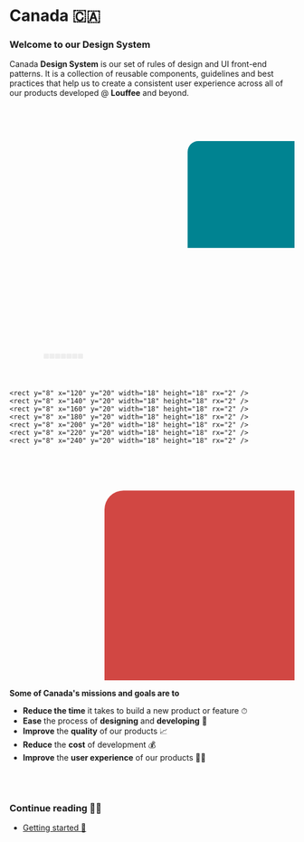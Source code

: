 


# Canada 🇨🇦

<Meta title='Documentation/Introduction' />

### Welcome to our Design System

Canada **Design System** is our set of rules of design and UI front-end patterns. It is a collection of reusable components, guidelines and best practices that help us to create a consistent user experience across all of our products developed @ **Louffee** and beyond.

<div className='flex gap-1'>
  <svg xmlns="http://www.w3.org/2000/svg" viewbox="0 0 80 40" fill='#008391'>
    <circle cx={30} cy={30} r={15} />
    <rect x="50" y="10" width="80" height="40" rx="3" />
  </svg>  
  <svg xmlns="http://www.w3.org/2000/svg" viewbox="0 0 60 22" fill='#5E60D0'>
    <rect x="120" width="100" height="60" rx="15" />
  </svg>
  <svg xmlns="http://www.w3.org/2000/svg" viewbox="0 0 1000 100" fill='#eee'>
    <rect y="4" x="120" width="18" height="18" rx="2" />
    <rect y="4" x="140" width="18" height="18" rx="2" />
    <rect y="4" x="160" width="18" height="18" rx="2" />
    <rect y="4" x="180" width="18" height="18" rx="2" />
    <rect y="4" x="200" width="18" height="18" rx="2" />
    <rect y="4" x="220" width="18" height="18" rx="2" />
    <rect y="4" x="240" width="18" height="18" rx="2" />
    
    <rect y="8" x="120" y="20" width="18" height="18" rx="2" />
    <rect y="8" x="140" y="20" width="18" height="18" rx="2" />
    <rect y="8" x="160" y="20" width="18" height="18" rx="2" />
    <rect y="8" x="180" y="20" width="18" height="18" rx="2" />
    <rect y="8" x="200" y="20" width="18" height="18" rx="2" />
    <rect y="8" x="220" y="20" width="18" height="18" rx="2" />
    <rect y="8" x="240" y="20" width="18" height="18" rx="2" />
  </svg>

  <svg xmlns="http://www.w3.org/2000/svg" viewbox="0 0 60 48" fill='#d14743'>
    <rect y="8" x="20" width="100" height="48" rx="4" />
    <rect y="8" x="124" width="18" height="48" rx="4" />
    <rect y="8" x="146" width="18" height="48" rx="4" />
  </svg>
</div>

**Some of Canada's missions and goals are to**

- **Reduce the time** it takes to build a new product or feature ⏱
- **Ease** the process of **designing** and **developing** 🎨
- **Improve** the **quality** of our products 📈
- **Reduce** the **cost** of development 💰
- **Improve** the **user experience** of our products 🧑‍💻

<br />
<br />

### Continue reading 🚶‍♀️

- <a target='_self' href='?path=/docs/documentation-getting-started--page'>
    Getting started 🧵
  </a>

<CopyrightFooter />
